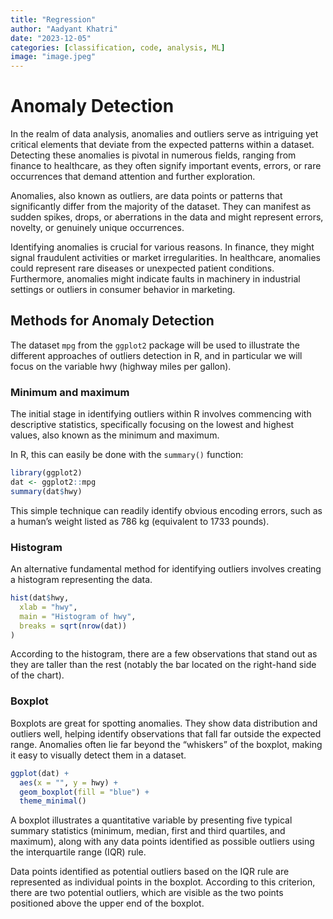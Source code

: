 ```yaml
---
title: "Regression"
author: "Aadyant Khatri"
date: "2023-12-05"
categories: [classification, code, analysis, ML]
image: "image.jpeg"
---
```


# Anomaly Detection
In the realm of data analysis, anomalies and outliers serve as intriguing yet critical elements that deviate from the expected patterns within a dataset. Detecting these anomalies is pivotal in numerous fields, ranging from finance to healthcare, as they often signify important events, errors, or rare occurrences that demand attention and further exploration.

Anomalies, also known as outliers, are data points or patterns that significantly differ from the majority of the dataset. They can manifest as sudden spikes, drops, or aberrations in the data and might represent errors, novelty, or genuinely unique occurrences.

Identifying anomalies is crucial for various reasons. In finance, they might signal fraudulent activities or market irregularities. In healthcare, anomalies could represent rare diseases or unexpected patient conditions. Furthermore, anomalies might indicate faults in machinery in industrial settings or outliers in consumer behavior in marketing.

## Methods for Anomaly Detection

The dataset `mpg` from the `ggplot2` package will be used to illustrate the different approaches of outliers detection in R, and in particular we will focus on the variable hwy (highway miles per gallon).

### Minimum and maximum

The initial stage in identifying outliers within R involves commencing with descriptive statistics, specifically focusing on the lowest and highest values, also known as the minimum and maximum.

In R, this can easily be done with the `summary()` function:
```r
library(ggplot2)
dat <- ggplot2::mpg
summary(dat$hwy)
```
This simple technique can readily identify obvious encoding errors, such as a human's weight listed as 786 kg (equivalent to 1733 pounds).

### Histogram
An alternative fundamental method for identifying outliers involves creating a histogram representing the data.
```r
hist(dat$hwy,
  xlab = "hwy",
  main = "Histogram of hwy",
  breaks = sqrt(nrow(dat))
)
```
According to the histogram, there are a few observations that stand out as they are taller than the rest (notably the bar located on the right-hand side of the chart).

### Boxplot
Boxplots are great for spotting anomalies. They show data distribution and outliers well, helping identify observations that fall far outside the expected range. Anomalies often lie far beyond the "whiskers" of the boxplot, making it easy to visually detect them in a dataset.

```r
ggplot(dat) +
  aes(x = "", y = hwy) +
  geom_boxplot(fill = "blue") +
  theme_minimal()
```
A boxplot illustrates a quantitative variable by presenting five typical summary statistics (minimum, median, first and third quartiles, and maximum), along with any data points identified as possible outliers using the interquartile range (IQR) rule.

Data points identified as potential outliers based on the IQR rule are represented as individual points in the boxplot. According to this criterion, there are two potential outliers, which are visible as the two points positioned above the upper end of the boxplot.


